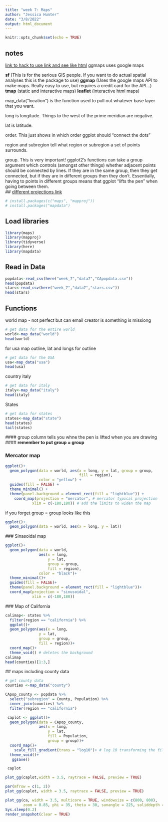 ```yaml
---
title: "week 7: Maps"
author: "Jessica Hunter"
date: "3/8/2022"
output: html_document
---
```


```r
knitr::opts_chunk$set(echo = TRUE)
```

## notes

[link to hack to use link and see like html](raw.githack.com)
ggmaps uses google maps

**sf** (This is for the serious GIS people. If you want to do actual spatial analyses this is the package to use)
**ggmap** (Uses the google maps API to make maps. Really easy to use, but requires a credit card for the API...)
**tmap** (static and interactive maps)
**leaflet** (interactive html maps)

map_data("location") is the function used to pull out whatever base layer that you want.



long is longitude. Things to the west of the prime meridian are negative.

lat is latitude.

order. This just shows in which order ggplot should “connect the dots”

region and subregion tell what region or subregion a set of points surrounds.

group. This is very important! ggplot2’s functions can take a group argument which controls (amongst other things) whether adjacent points should be connected by lines. If they are in the same group, then they get connected, but if they are in different groups then they don’t. Essentially, having to points in different groups means that ggplot “lifts the pen” when going between them.  
## [different projections link](https://rdrr.io/cran/mapproj/man/mapproject.html) 




```r
# install.packages(c("maps", "mapproj"))
# install.packages("mapdata")
```
## Load libraries

```r
library(maps)
library(mapproj)
library(tidyverse)
library(here)
library(mapdata)
```
## Read in Data

```r
popdata<-read_csv(here("week_7","data7","CApopdata.csv"))
head(popdata)
stars<-read_csv(here("week_7","data7","stars.csv"))
head(stars)
```


## Functions

world map - not perfect but can email creator is something is missiong

```r
# get data for the entire world
world<-map_data("world")
head(world)
```
for usa map outline, lat and longs for outline
```r
# get data for the USA
usa<-map_data("usa")
head(usa)
```
 country italy
```r
# get data for italy
italy<-map_data("italy")
head(italy)
```
 States
```r
# get data for states
states<-map_data("state")
head(states)
tail(states)
```
 #### group column tells you whne the pen is lifted when you are drawing
 #### **remember to put group = group**

### Mercator map

```r
ggplot()+
  geom_polygon(data = world, aes(x = long, y = lat, group = group,
                                 fill = region),
               color = "yellow") +
  guides(fill = FALSE) +
  theme_minimal() +
  theme(panel.background = element_rect(fill = "lightblue")) +
    coord_map(projection = "mercator", # mercator typical projection
            xlim = c(-180,180)) # add the limits to widen the map

```
 
 if you forget group = group looks like this
```r
ggplot()+
  geom_polygon(data = world, aes(x = long, y = lat))

```
 
 ### Sinasoidal map
 
```r


ggplot()+
  geom_polygon(data = world, 
               aes(x = long,
                   y = lat,
                   group = group, 
                   fill = region),
               color = "black")+
  theme_minimal()+
  guides(fill = FALSE)+
  theme(panel.background = element_rect(fill = "lightblue"))+
  coord_map(projection = "sinusoidal",
            xlim = c(-180,180))


```
 ### Map of California
 
```r

calimap<- states %>% 
  filter(region == "california") %>% 
  ggplot()+
  geom_polygon(aes(x = long,
               y = lat,
               group = group,
               fill = region))+
  coord_map()+
  theme_void() # deletes the background
calimap
head(counties)[1:3,] 
```
 
 
 ## maps including county data
 
```r
# get county data
counties <-map_data("county")

CApop_county <- popdata %>% 
  select("subregion" = County, Population) %>% 
  inner_join(counties) %>% 
  filter(region == "california") 

 caplot <- ggplot()+
  geom_polygon(data = CApop_county,
               aes(x = long,
                   y = lat,
                   fill = Population, 
                   group = group))+
  coord_map()+
    scale_fill_gradient(trans = "log10")+ # log 10 transforming the fill gradient
  theme_void()+
   ggsave()

 caplot

plot_gg(caplot,width = 3.5, raytrace = FALSE, preview = TRUE)

par(mfrow = c(1, 2))
plot_gg(caplot, width = 3.5, raytrace = FALSE, preview = TRUE)

plot_gg(ca, width = 3.5, multicore = TRUE, windowsize = c(800, 800), 
        zoom = 0.85, phi = 35, theta = 30, sunangle = 225, soliddepth = -100)
Sys.sleep(0.2)
render_snapshot(clear = TRUE)

```
 
 
 
